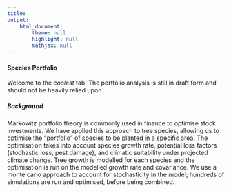 ```yaml
---
title: 
output: 
    html_document:
        theme: null
        highlight: null
        mathjax: null
---
```


#### Species Portfolio

Welcome to the *coolest* tab! The portfolio analysis is still in draft form and should not be heavily relied upon. 

##### Background

Markowitz portfolio theory is commonly used in finance to optimise stock investments. We have applied this approach to tree species, allowing us to optimise the "portfolio" of species to be planted in a specific area. The optimisation takes into account species growth rate, potential loss factors (stochastic loss, pest damage), and climatic suitability under projected climate change. Tree growth is modelled for each species and the optimisation is run on the modelled growth rate and covariance. We use a monte carlo approach to account for stochasticity in the model; hundreds of simulations are run and optimised, before being combined.

#####